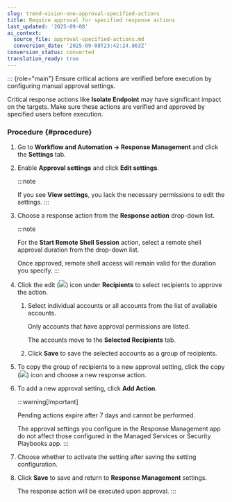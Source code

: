 ```yaml
---
slug: trend-vision-one-approval-specified-actions
title: Require approval for specified response actions
last_updated: '2025-09-08'
ai_context:
  source_file: approval-specified-actions.md
  conversion_date: '2025-09-08T23:42:24.863Z'
conversion_status: converted
translation_ready: true
---
```


::: {role="main"}
Ensure critical actions are verified before execution by configuring manual approval settings.

Critical response actions like **Isolate Endpoint** may have significant impact on the targets. Make sure these actions are verified and approved by specified users before execution.

### Procedure {#procedure}

1.  Go to **Workflow and Automation → Response Management** and click the **Settings** tab.

2.  Enable **Approval settings** and click **Edit settings**.

    :::note

    If you see **View settings**, you lack the necessary permissions to edit the settings.
    :::

3.  Choose a response action from the **Response action** drop-down list.

    :::note

    For the **Start Remote Shell Session** action, select a remote shell approval duration from the drop-down list.

    Once approved, remote shell access will remain valid for the duration you specify.
    :::

4.  Click the edit (![](/images/modify_connector=d7163417-a1d8-4a5a-8e4b-a8babe128751.webp)) icon under **Recipients** to select recipients to approve the action.

    1.  Select individual accounts or all accounts from the list of available accounts.

        Only accounts that have approval permissions are listed.

        The accounts move to the **Selected Recipients** tab.

    2.  Click **Save** to save the selected accounts as a group of recipients.

5.  To copy the group of recipients to a new approval setting, click the copy (![](/images/duplicate=e79af1b6-17af-40ad-b942-53ffb9e796d2.webp)) icon and choose a new response action.

6.  To add a new approval setting, click **Add Action**.

    :::warning[Important]

    Pending actions expire after 7 days and cannot be performed.

    The approval settings you configure in the Response Management app do not affect those configured in the Managed Services or Security Playbooks app.
    :::

7.  Choose whether to activate the setting after saving the setting configuration.

8.  Click **Save** to save and return to **Response Management** settings.

    The response action will be executed upon approval.
:::
